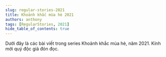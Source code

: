 ```yaml
---
slug: regular-stories-2021
title: Khoảnh khắc mùa hè 2021
authors: anthony
tags: [RegularStories, 2021]
hide_table_of_contents: true
---
```



Dưới đây là các bài viết trong series Khoảnh khắc mùa hè, năm 2021. Kính mời quý độc giả đón đọc.

<!-- truncate -->

<Tabs lazy>
  <TabItem value="march" label="Tháng 3" default>
    <FirstPost />
  </TabItem>
  <TabItem value="april" label="Tháng 4">
    <SecondPost />
  </TabItem>
  <TabItem value="may" label="Tháng 5">
    <ThirdPost />
  </TabItem>
</Tabs>

